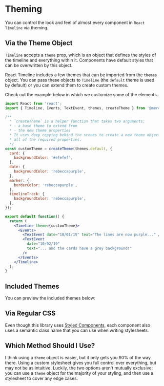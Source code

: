 
<Meta title="Timeline/Theming/Intro" />

# Theming

You can control the look and feel of almost every component in `React Timeline` via theming. 

## Via the Theme Object
`Timeline` accepts a `theme` prop, which is an object that defines the styles of the timeline and everything within it. Components have default styles that can be overwritten by this object. 

React Timeline includes a few themes that can be imported from the `themes` object. You can pass these  objects to `Timeline` (the `default` theme is used by default) or you can extend them to create custom themes.

Check out the example below in which we customize some of the elements.

```jsx
import React from 'react';
import { Timeline, Events, TextEvent, themes, createTheme } from '@merc/react-timeline';

/**
  * `createTheme` is a helper function that takes two arguments:
  * - a base theme to extend from
  * - the new theme properties
  * It uses deep copying behind the scenes to create a new theme object with
  * all of the required properties.
  */
const customTheme = createTheme(themes.default, {
  card: {
    backgroundColor: '#efefef',
  },
  date: {
    backgroundColor: 'rebeccapurple',
  },
  marker: {
    borderColor: 'rebeccapurple',
  },
  timelineTrack: {
    backgroundColor: 'rebeccapurple',
  },
});

export default function() {
  return (
    <Timeline theme={customTheme}>
      <Events>
        <TextEvent date="10/01/19" text="The lines are now purple..." />
        <TextEvent
          date="10/02/19"
          text="... and the cards have a grey background!"
        />
      </Events>
    </Timeline>
  );
}
```

<CustomThemeDemo />

## Included Themes

You can preview the included themes below:

<DemoTimeline showThemeCP={true} />



## Via Regular CSS
Even though this library uses [Styled Components](https://www.styled-components.com/), each component also uses a semantic class name that you can use when writing stylesheets.

## Which Method Should I Use?
I think using a `theme` object is easier, but it only gets you 90% of the way there. Using a custom stylesheet gives you full control over everything, but may not be as intuitive. Luckily, the two options aren't mutually exclusive; you can use a `theme` object for the majority of your styling, and then use a stylesheet to cover any edge cases.
